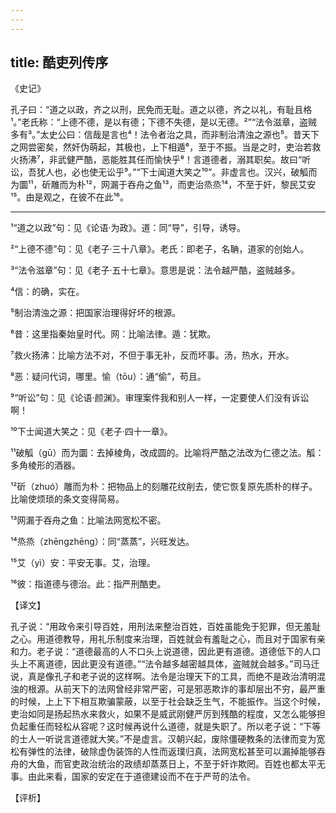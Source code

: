 ```yaml
---
---
---
```

title: 酷吏列传序
---




《史记》

孔子曰：“道之以政，齐之以刑，民免而无耻。道之以德，齐之以礼，有耻且格¹。”老氏称：“上德不德，是以有德；下德不失德，是以无德。²”“法令滋章，盗贼多有³。”太史公曰：信哉是言也⁴！法令者治之具，而非制治清浊之源也⁵。昔天下之网尝密矣，然奸伪萌起，其极也，上下相遁⁶，至于不振。当是之时，吏治若救火扬沸⁷，非武健严酷，恶能胜其任而愉快乎⁸！言道德者，溺其职矣。故曰“听讼，吾犹人也，必也使无讼乎⁹。”“下士闻道大笑之¹⁰”。非虚言也。汉兴，破觚而为圜¹¹，斫雕而为朴¹²，网漏于吞舟之鱼¹³，而吏治烝烝¹⁴，不至于奸，黎民艾安¹⁵。由是观之，在彼不在此¹⁶。



***



¹“道之以政”句：见《论语·为政》。道：同“导”，引导，诱导。

²“上德不德”句：见《老子·三十八章》。老氏：即老子，名聃，道家的创始人。

³“法令滋章”句：见《老子·五十七章》。意思是说：法令越严酷，盗贼越多。

⁴信：的确，实在。

⁵制治清浊之源：把国家治理得好坏的根源。

⁶昔：这里指秦始皇时代。网：比喻法律。遁：犹欺。

⁷救火扬沸：比喻方法不对，不但于事无补，反而坏事。汤，热水，开水。

⁸恶：疑问代词，哪里。愉（tōu）：通“偷”，苟且。

⁹“听讼”句：见《论语·颜渊》。审理案件我和别人一样，一定要使人们没有诉讼啊！

¹⁰下士闻道大笑之：见《老子·四十一章》。

¹¹破觚（gū）而为圜：去掉棱角，改成圆的。比喻将严酷之法改为仁德之法。觚：多角棱形的酒器。

¹²斫（zhuó）雕而为朴：把物品上的刻雕花纹削去，使它恢复原先质朴的样子。比喻使烦琐的条文变得简易。

¹³网漏于吞舟之鱼：比喻法网宽松不密。

¹⁴烝烝（zhēngzhēng）：同“蒸蒸”，兴旺发达。

¹⁵艾（yì）安：平安无事。艾，治理。

¹⁶彼：指道德与德治。此：指严刑酷吏。

【译文】

孔子说：“用政令来引导百姓，用刑法来整治百姓，百姓虽能免于犯罪，但无羞耻之心。用道德教导，用礼乐制度来治理，百姓就会有羞耻之心，而且对于国家有亲和力。老子说：“道德最高的人不口头上说道德，因此更有道德。道德低下的人口头上不离道德，因此更没有道德。”“法令越多越密越具体，盗贼就会越多。”司马迁说，真是像孔子和老子说的这样啊。法令是治理天下的工具，而绝不是政治清明混浊的根源。从前天下的法网曾经非常严密，可是邪恶欺诈的事却层出不穷，最严重的时候，上上下下相互欺骗蒙蔽，以至于社会缺乏生气，不能振作。当这个时候，吏治如同是扬起热水来救火，如果不是威武刚健严厉到残酷的程度，又怎么能够担负起重任而轻松从容呢？这时候再说什么道德，就是失职了。所以老子说：“下等的士人一听说言道德就大笑。”不是虚言。汉朝兴起，废除僵硬教条的法律而变为宽松有弹性的法律，破除虚伪装饰的人性而返璞归真，法网宽松甚至可以漏掉能够吞舟的大鱼，而官吏政治统治的政绩却蒸蒸日上，不至于奸诈欺罔。百姓也都太平无事。由此来看，国家的安定在于道德建设而不在于严苛的法令。

【评析】
